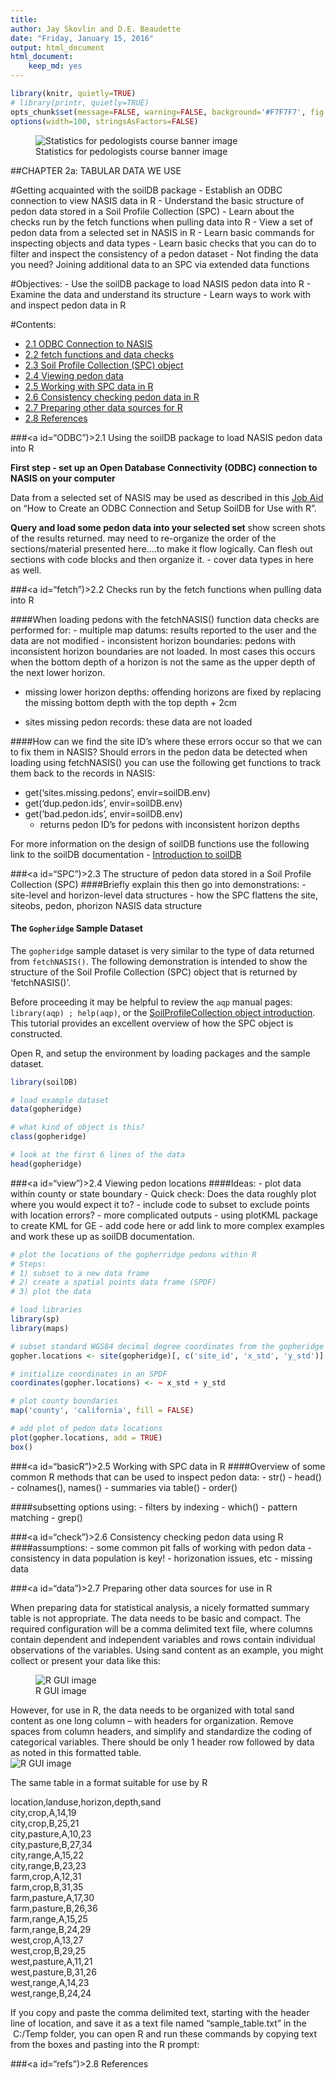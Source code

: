 ---
title:
author: Jay Skovlin and D.E. Beaudette
date: "Friday, January 15, 2016"
output: html_document
html_document:
    keep_md: yes
---

```{r setup, echo=FALSE, results='hide', warning=FALSE}
library(knitr, quietly=TRUE)
# library(printr, quietly=TRUE)
opts_chunk$set(message=FALSE, warning=FALSE, background='#F7F7F7', fig.align='center', fig.retina=1, dev='png', tidy=FALSE, verbose=FALSE)
options(width=100, stringsAsFactors=FALSE)
```

![Statistics for pedologists course banner image](figure/logo.jpg)  

##CHAPTER 2a: TABULAR DATA WE USE

#Getting acquainted with the soilDB package
- Establish an ODBC connection to view NASIS data in R
- Understand the basic structure of pedon data stored in a Soil Profile Collection (SPC)
-	Learn about the checks run by the fetch functions when pulling data into R
-	View a set of pedon data from a selected set in NASIS in R
-	Learn basic commands for inspecting objects and data types
- Learn basic checks that you can do to filter and inspect the consistency of a pedon dataset
-	Not finding the data you need? Joining additional data to an SPC via extended data functions

#Objectives:
- Use the soilDB package to load NASIS pedon data into R
- Examine the data and understand its structure
- Learn ways to work with and inspect pedon data in R

#Contents:

 * [2.1 ODBC Connection to NASIS](#ODBC)
 * [2.2 fetch functions and data checks](#fetch) 
 * [2.3 Soil Profile Collection (SPC) object](#SPC)
 * [2.4 Viewing pedon data](#view) 
 * [2.5 Working with SPC data in R](#basicR) 
 * [2.6 Consistency checking pedon data in R](#check) 
 * [2.7 Preparing other data sources for R](#data)
 * [2.8 References](#ref)
 
###<a id="ODBC")></a>2.1  Using the soilDB package to load NASIS pedon data into R 
 
 **First step - set up an Open Database Connectivity (ODBC) connection to NASIS on your computer**  

Data from a selected set of NASIS may be used as described in this [Job Aid](http://www.nrcs.usda.gov/wps/PA_NRCSConsumption/download?cid=stelprdb1237479&ext=pdf) on “How to Create an ODBC Connection and Setup SoilDB for Use with R”.  

 **Query and load some pedon data into your selected set**
 show screen shots of the results returned.
 may need to re-organize the order of the sections/material presented here....to make it flow logically.    Can flesh out sections with code blocks and then organize it.
 - cover data types in here as well.

 
###<a id="fetch")></a>2.2  Checks run by the fetch functions when pulling data into R 

####When loading pedons with the fetchNASIS() function data checks are performed for: 
- multiple map datums: results reported to the user and the data are not modified
- inconsistent horizon boundaries: pedons with inconsistent horizon boundaries are not loaded.  In most cases this occurs when the bottom depth of a horizon is not the same as the upper depth of the next lower horizon.

- missing lower horizon depths: offending horizons are fixed by replacing the missing bottom depth with the top depth + 2cm

- sites missing pedon records: these data are not loaded

####How can we find the site ID's where these errors occur so that we can to fix them in NASIS?
Should errors in the pedon data be detected when loading using fetchNASIS() you can use the following get functions to track them back to the records in NASIS:

- get('sites.missing.pedons', envir=soilDB.env)
- get('dup.pedon.ids', envir=soilDB.env)
- get('bad.pedon.ids', envir=soilDB.env)
    - returns pedon ID's for pedons with inconsistent horizon depths

For more information on the design of soilDB functions use the following link to the soilDB documentation - [Introduction to soilDB](https://r-forge.r-project.org/scm/viewvc.php/%2acheckout%2a/docs/soilDB/soilDB-Intro.html?root=aqp)

###<a id="SPC")></a>2.3  The structure of pedon data stored in a Soil Profile Collection (SPC) 
####Briefly explain this then go into demonstrations:
- site-level and horizon-level data structures
- how the SPC flattens the site, siteobs, pedon, phorizon NASIS data structure

#### The `Gopheridge` Sample Dataset
The `gopheridge` sample dataset is very similar to the type of data returned from `fetchNASIS()`. The following demonstration is intended to show the structure of the Soil Profile Collection (SPC) object that is returned by 'fetchNASIS()'. 

Before proceeding it may be helpful to review the `aqp` manual pages: `library(aqp) ; help(aqp)`, or the [SoilProfileCollection object introduction](https://r-forge.r-project.org/scm/viewvc.php/*checkout*/docs/aqp/aqp-intro.html?root=aqp).  This tutorial provides an excellent overview of how the SPC object is constructed.

Open R, and setup the environment by loading packages and the sample dataset.
```{r gopheridge_a, eval=FALSE}
library(soilDB)

# load example dataset
data(gopheridge)

# what kind of object is this?
class(gopheridge)

# look at the first 6 lines of the data
head(gopheridge)


```

###<a id="view")></a>2.4  Viewing pedon locations
####Ideas:
- plot data within county or state boundary 
- Quick check: Does the data roughly plot where you would expect it to?
- include code to subset to exclude points with location errors? 
- more complicated outputs - using plotKML package to create KML for GE - add code here or add link to more complex examples and work these up as soilDB documentation.

```{r gopheridge_b, eval=FALSE}
# plot the locations of the gopherridge pedons within R
# Steps:
# 1) subset to a new data frame
# 2) create a spatial points data frame (SPDF)
# 3) plot the data

# load libraries
library(sp)
library(maps)

# subset standard WGS84 decimal degree coordinates from the gopheridge SPC by specifying column names
gopher.locations <- site(gopheridge)[, c('site_id', 'x_std', 'y_std')]

# initialize coordinates in an SPDF
coordinates(gopher.locations) <- ~ x_std + y_std

# plot county boundaries
map('county', 'california', fill = FALSE)

# add plot of pedon data locations
plot(gopher.locations, add = TRUE)
box()

```

###<a id="basicR")></a>2.5  Working with SPC data in R
####Overview of some common R methods that can be used to inspect pedon data:
- str()
- head()
- colnames(), names()
- summaries via table()
- order()

####subsetting options using:
- filters by indexing
- which()
- pattern matching - grep()


###<a id="check")></a>2.6  Consistency checking pedon data using R
####assumptions:
- some common pit falls of working with pedon data
- consistency in data population is key!
- horizonation issues, etc
- missing data










###<a id="data")></a>2.7  Preparing other data sources for use in R  

When preparing data for statistical analysis, a nicely formatted summary table is not appropriate. The data needs to be basic and compact.  The required configuration will be a comma delimited text file, where columns contain dependent and independent variables and rows contain individual observations of the variables.  Using sand content as an example, you might collect or present your data like this:  

![R GUI image](figure/ch2_fig1.jpg)  

However, for use in R, the data needs to be organized with total sand content as one long column – with headers for organization.  Remove spaces from column headers, and simplify and standardize the coding of categorical variables.  There should be only 1 header row followed by data as noted in this formatted table.  
![R GUI image](figure/ch2_fig2.jpg)  

The same table in a format suitable for use by R  

location,landuse,horizon,depth,sand  
city,crop,A,14,19    
city,crop,B,25,21  
city,pasture,A,10,23    
city,pasture,B,27,34  
city,range,A,15,22  
city,range,B,23,23  
farm,crop,A,12,31  
farm,crop,B,31,35  
farm,pasture,A,17,30  
farm,pasture,B,26,36  
farm,range,A,15,25  
farm,range,B,24,29  
west,crop,A,13,27  
west,crop,B,29,25  
west,pasture,A,11,21  
west,pasture,B,31,26  
west,range,A,14,23  
west,range,B,24,24  

If you copy and paste the comma delimited text, starting with the header line of location, and save it as a text file named “sample_table.txt” in the \ C:/Temp\ folder, you can open R and run these commands by copying text from the boxes and pasting into the R prompt:  

###<a id="refs")></a>2.8  References














